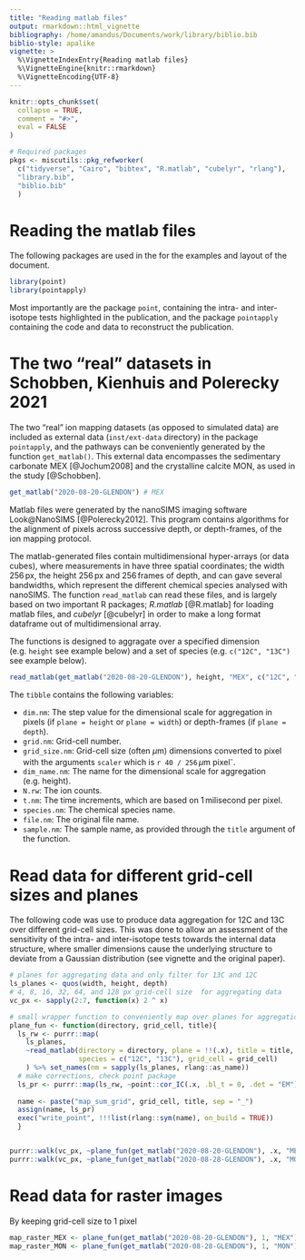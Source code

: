 ```yaml
---
title: "Reading matlab files"
output: rmarkdown::html_vignette
bibliography: /home/amandus/Documents/work/library/biblio.bib
biblio-style: apalike
vignette: >
  %\VignetteIndexEntry{Reading matlab files}
  %\VignetteEngine{knitr::rmarkdown}
  %\VignetteEncoding{UTF-8}
---
```


```r
knitr::opts_chunk$set(
  collapse = TRUE,
  comment = "#>",
  eval = FALSE
)
```


```r

# Required packages
pkgs <- miscutils::pkg_refworker(
  c("tidyverse", "Cairo", "bibtex", "R.matlab", "cubelyr", "rlang"),
  "library.bib",
  "biblio.bib"
  )     

```


# Reading the matlab files

The following packages are used in the for the examples and layout of the document. 


```r
library(point)
library(pointapply)
```


Most importantly are the package `point`, containing the intra- and inter-isotope tests highlighted in the publication, and the package `pointapply` containing the code and data to reconstruct the publication.


# The two "real" datasets in Schobben, Kienhuis and Polerecky 2021

The two "real" ion mapping datasets (as opposed to simulated data) are included as external data (`inst/ext-data` directory) in the package  `pointapply`, and the pathways can be conveniently generated by the function `get_matlab()`. This external data encompasses the sedimentary carbonate MEX [@Jochum2008] and the crystalline calcite MON, as used in the study [@Schobben].


```r

get_matlab("2020-08-20-GLENDON") # MEX 

```


Matlab files were generated by the nanoSIMS imaging software Look\@NanoSIMS [@Polerecky2012]. This program contains algorithms for the alignment of pixels across successive depth, or depth-frames, of the ion mapping protocol. 

The matlab-generated files contain multidimensional hyper-arrays (or data cubes), where measurements in have three spatial coordinates; the width $256\,\text{px}$, the height $256\,\text{px}$ and $256\,\text{frames}$ of depth, and can gave several bandwidths, which represent the different chemical species analysed with nanoSIMS. The function `read_matlab` can read these files, and is largely based on two important R packages; *R.matlab* [@R.matlab] for loading matlab files, and *cubelyr* [@cubelyr] in order to make a long format dataframe out of multidimensional array.

The functions is designed to aggragate over a specified dimension (e.g. `height` see example below) and a set of species (e.g. `c("12C", "13C")` see example below). 

```r

read_matlab(get_matlab("2020-08-20-GLENDON"), height, "MEX", c("12C", "13C"))

```

The `tibble` contains the following variables:

* `dim.nm`: The step value for the dimensional scale for aggregation in pixels (if `plane = height` or `plane = width`) or depth-frames (if `plane = depth`).  
* `grid.nm`: Grid-cell number.
* `grid_size.nm`: Grid-cell size (often $\mu$m) dimensions converted to pixel with the arguments `scaler` which is `r 40 / 256`$\,\mu$m pixel^-^.
* `dim_name.nm`: The name for the dimensional scale for aggregation (e.g. height).
* `N.rw`: The ion counts.
* `t.nm`: The time increments, which are based on $1\,$milisecond per pixel. 
* `species.nm`: The chemical species name.
* `file.nm`: The original file name.
* `sample.nm`: The sample name, as provided through the `title` argument of the function.

# Read data for different grid-cell sizes and planes

The following code was use to produce data aggregation for 12C and 13C over different grid-cell sizes. This was done to allow an assessment of the sensitivity of the intra- and inter-isotope tests towards the internal data structure, where smaller dimensions cause the underlying structure to deviate from a Gaussian distribution (see vignette and the original paper). 


```r

# planes for aggregating data and only filter for 13C and 12C
ls_planes <- quos(width, height, depth)
# 4, 8, 16, 32, 64, and 128 px grid-cell size  for aggregating data
vc_px <- sapply(2:7, function(x) 2 ^ x)

# small wrapper function to conveniently map over planes for aggregation
plane_fun <- function(directory, grid_cell, title){ 
  ls_rw <- purrr::map(
    ls_planes, 
    ~read_matlab(directory = directory, plane = !!(.x), title = title, 
                 species = c("12C", "13C"), grid_cell = grid_cell)
    ) %>% set_names(nm = sapply(ls_planes, rlang::as_name))
  # make corrections, check point package
  ls_pr <- purrr::map(ls_rw, ~point::cor_IC(.x, .bl_t = 0, .det = "EM"))
  
  name <- paste("map_sum_grid", grid_cell, title, sep = "_")
  assign(name, ls_pr)
  exec("write_point", !!!list(rlang::sym(name), on_build = TRUE))
  }


purrr::walk(vc_px, ~plane_fun(get_matlab("2020-08-20-GLENDON"), .x, "MEX"))
purrr::walk(vc_px, ~plane_fun(get_matlab("2020-08-28-GLENDON"), .x, "MON"))

```



# Read data for raster images

By keeping grid-cell size to 1 pixel


```r

map_raster_MEX <- plane_fun(get_matlab("2020-08-20-GLENDON"), 1, "MEX")
map_raster_MON <- plane_fun(get_matlab("2020-08-28-GLENDON"), 1, "MON")


```
